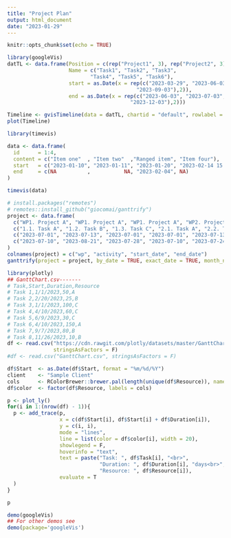 ```yaml
---
title: "Project Plan"
output: html_document
date: "2023-01-29"
---
```


```r
knitr::opts_chunk$set(echo = TRUE)
```

```r
library(googleVis)
datTL <- data.frame(Position = c(rep("Project1", 3), rep("Project2", 3)),
                    Name = c("Task1", "Task2", "Task3",
                           "Task4", "Task5", "Task6"),
                    start = as.Date(x = rep(c("2023-03-29", "2023-06-03", 
                                          "2023-09-03"),2)),
                    end = as.Date(x = rep(c("2023-06-03", "2023-07-03", 
                                        "2023-12-03"),2)))

Timeline <- gvisTimeline(data = datTL, chartid = "default", rowlabel = "Name", barlabel = "Position", start = "start", end = "end", options = list(timeline = "{groupByRowLabel:false}", backgroundColor = '#ffd', height = 350, colors = "['#cbb69d', '#603913', '#c69c6e']"))
plot(Timeline)
```

```r
library(timevis)

data <- data.frame(
  id      = 1:4,
  content = c("Item one"  , "Item two"  ,"Ranged item", "Item four"),
  start   = c("2023-01-10", "2023-01-11", "2023-01-20", "2023-02-14 15:00:00"),
  end     = c(NA          ,           NA, "2023-02-04", NA)
)

timevis(data)

```


```r
# install.packages("remotes")
# remotes::install_github("giocomai/ganttrify")
project <- data.frame(
  c("WP1. Project A", "WP1. Project A", "WP1. Project A", "WP2. Project B", "WP2. Project B", "WP2. Project B"),
  c("1.1. Task A", "1.2. Task B", "1.3. Task C", "2.1. Task A", "2.2. Task B", "2.3. Task C"),
  c("2023-07-01", "2023-07-13", "2023-07-01", "2023-07-01", "2023-07-13", "2023-07-27"),
  c("2023-07-10", "2023-08-21", "2023-07-28", "2023-07-10", "2023-07-24", "2023-08-14")
)
colnames(project) = c("wp", "activity", "start_date", "end_date")
ganttrify(project = project, by_date = TRUE, exact_date = TRUE, month_number = TRUE)

```


```r
library(plotly)
## GanttChart.csv-------
# Task,Start,Duration,Resource
# Task 1,1/1/2023,50,A
# Task 2,2/20/2023,25,B
# Task 3,1/1/2023,100,C
# Task 4,4/10/2023,60,C
# Task 5,6/9/2023,30,C
# Task 6,4/10/2023,150,A
# Task 7,9/7/2023,80,B
# Task 8,11/26/2023,10,B
df <- read.csv("https://cdn.rawgit.com/plotly/datasets/master/GanttChart-updated.csv", 
               stringsAsFactors = F)
#df <- read.csv("GanttChart.csv", stringsAsFactors = F)

df$Start  <- as.Date(df$Start, format = "%m/%d/%Y")
client    <- "Sample Client"
cols      <- RColorBrewer::brewer.pal(length(unique(df$Resource)), name = "Set3")
df$color  <- factor(df$Resource, labels = cols)

p <- plot_ly()
for(i in 1:(nrow(df) - 1)){
  p <- add_trace(p,
                 x = c(df$Start[i], df$Start[i] + df$Duration[i]), 
                 y = c(i, i), 
                 mode = "lines",
                 line = list(color = df$color[i], width = 20),
                 showlegend = F,
                 hoverinfo = "text",
                 text = paste("Task: ", df$Task[i], "<br>",
                              "Duration: ", df$Duration[i], "days<br>",
                              "Resource: ", df$Resource[i]),
                 evaluate = T
  )
}

p
```


```r
demo(googleVis)
## For other demos see
demo(package='googleVis')

```

